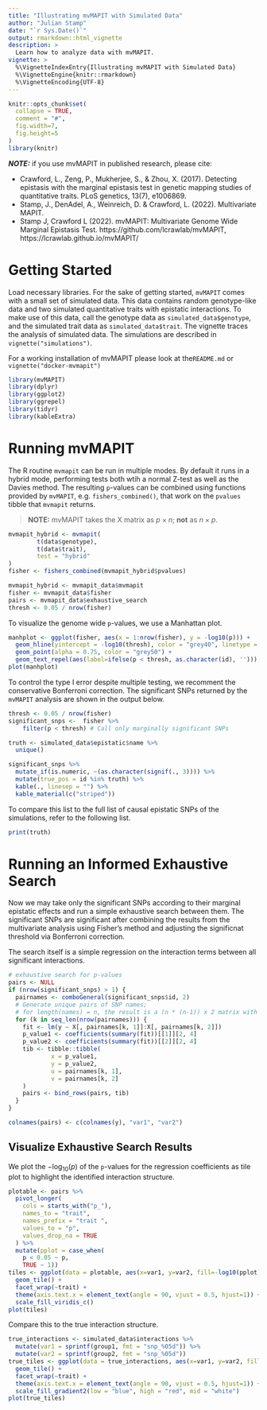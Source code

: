 ```yaml
---
title: "Illustrating mvMAPIT with Simulated Data"
author: "Julian Stamp"
date: "`r Sys.Date()`"
output: rmarkdown::html_vignette
description: >
  Learn how to analyze data with mvMAPIT.
vignette: >
  %\VignetteIndexEntry{Illustrating mvMAPIT with Simulated Data}
  %\VignetteEngine{knitr::rmarkdown}
  %\VignetteEncoding{UTF-8}
---
```


```r
knitr::opts_chunk$set(
  collapse = TRUE,
  comment = "#",
  fig.width=7,
  fig.height=5
)
library(knitr)
```

**_NOTE:_** if you use mvMAPIT in published research, please cite:

* Crawford, L., Zeng, P., Mukherjee, S., & Zhou, X. (2017). Detecting epistasis with the marginal epistasis test in genetic mapping studies of quantitative traits. PLoS genetics, 13(7), e1006869.
* Stamp, J., DenAdel, A., Weinreich, D. & Crawford, L. (2022). Multivariate MAPIT.
* Stamp J, Crawford L (2022). mvMAPIT: Multivariate Genome Wide Marginal Epistasis Test. https://github.com/lcrawlab/mvMAPIT, https://lcrawlab.github.io/mvMAPIT/


# Getting Started
Load necessary libraries. For the sake of getting started, `mvMAPIT` comes with
a small set of simulated data. This data contains random genotype-like data and two
simulated quantitative traits with epistatic interactions. To make use of this data,
call the genotype data as `simulated_data$genotype`, and the simulated trait data
as `simulated_data$trait`.
The vignette traces the analysis of simulated data. The simulations are described in `vignette("simulations")`.

For a working installation of mvMAPIT please look at the`README.md` or `vignette("docker-mvmapit")`
```r
library(mvMAPIT)
library(dplyr)
library(ggplot2)
library(ggrepel)
library(tidyr)
library(kableExtra)
```


# Running mvMAPIT

The R routine `mvmapit` can be run in multiple modes. By default it runs in a hybrid mode, performing tests both wtih a normal Z-test as well as the Davies method. The resulting `p`-values can be combined using functions provided by `mvMAPIT`, e.g. `fishers_combined()`, that work on the `pvalues` tibble that `mvmapit` returns.

>**NOTE:** mvMAPIT takes the X matrix as $p \times n$; **not** as  $n \times p$.
```r
mvmapit_hybrid <- mvmapit(
        t(data$genotype),
        t(data$trait),
        test = "hybrid"
)
fisher <- fishers_combined(mvmapit_hybrid$pvalues)
```


```r
mvmapit_hybrid <- mvmapit_data$mvmapit
fisher <- mvmapit_data$fisher
pairs <- mvmapit_data$exhaustive_search
thresh <- 0.05 / nrow(fisher)
```


To visualize the genome wide `p`-values, we use a Manhattan plot.

```r
manhplot <- ggplot(fisher, aes(x = 1:nrow(fisher), y = -log10(p))) +
  geom_hline(yintercept = -log10(thresh), color = "grey40", linetype = "dashed") + 
  geom_point(alpha = 0.75, color = "grey50") +
  geom_text_repel(aes(label=ifelse(p < thresh, as.character(id), '')))
plot(manhplot)
```

To control the type I error despite multiple testing, we recomment the conservative Bonferroni correction.
The significant SNPs returned by the `mvMAPIT` analysis are shown in the output below.

```r
thresh <- 0.05 / nrow(fisher)
significant_snps <-  fisher %>%
    filter(p < thresh) # Call only marginally significant SNPs

truth <- simulated_data$epistatic$name %>%
  unique()

significant_snps %>% 
  mutate_if(is.numeric, ~(as.character(signif(., 3)))) %>%
  mutate(true_pos = id %in% truth) %>%
  kable(., linesep = "") %>%
  kable_material(c("striped"))
```

To compare this list to the full list of causal epistatic SNPs of the simulations, refer to the following list.

```r
print(truth)
```

# Running an Informed Exhaustive Search
Now we may take only the significant SNPs according to their marginal epistatic effects and run a simple exhaustive search between them.
The significant SNPs are significant after combining the results from the multivariate analysis using Fisher's method and
adjusting the significnat threshold via Bonferroni correction.

The search itself is a simple regression on the interaction terms between all significant interactions.


```r
# exhaustive search for p-values
pairs <- NULL
if (nrow(significant_snps) > 1) {
  pairnames <- comboGeneral(significant_snps$id, 2) 
  # Generate unique pairs of SNP names; 
  # for length(names) = n, the result is a (n * (n-1)) x 2 matrix with one row corresponding to a pair
  for (k in seq_len(nrow(pairnames))) {
    fit <- lm(y ~ X[, pairnames[k, 1]]:X[, pairnames[k, 2]])
    p_value1 <- coefficients(summary(fit))[[1]][2, 4]
    p_value2 <- coefficients(summary(fit))[[2]][2, 4]
    tib <- tibble::tibble(
            x = p_value1,
            y = p_value2,
            u = pairnames[k, 1],
            v = pairnames[k, 2]
    )
    pairs <- bind_rows(pairs, tib)
  }
}

colnames(pairs) <- c(colnames(y), "var1", "var2")
```

## Visualize Exhaustive Search Results

We plot the $-\mathrm{log}_{10}(p)$ of the `p`-values for the regression coefficients as tile plot to highlight the identified interaction structure. 

```r
plotable <- pairs %>%
  pivot_longer(
    cols = starts_with("p_"),
    names_to = "trait",
    names_prefix = "trait ",
    values_to = "p",
    values_drop_na = TRUE
  ) %>%
  mutate(pplot = case_when(
    p < 0.05 ~ p,
    TRUE ~ 1))
tiles <- ggplot(data = plotable, aes(x=var1, y=var2, fill=-log10(pplot)))+ 
  geom_tile() +
  facet_wrap(~trait) +
  theme(axis.text.x = element_text(angle = 90, vjust = 0.5, hjust=1)) +
  scale_fill_viridis_c()
plot(tiles)
```

Compare this to the true interaction structure.

```r
true_interactions <- simulated_data$interactions %>%
  mutate(var1 = sprintf(group1, fmt = "snp_%05d")) %>%
  mutate(var2 = sprintf(group2, fmt = "snp_%05d"))
true_tiles <- ggplot(data = true_interactions, aes(x=var1, y=var2, fill=effect_size))+ 
  geom_tile() +
  facet_wrap(~trait) +
  theme(axis.text.x = element_text(angle = 90, vjust = 0.5, hjust=1)) +
  scale_fill_gradient2(low = "blue", high = "red", mid = "white")
plot(true_tiles)
```
